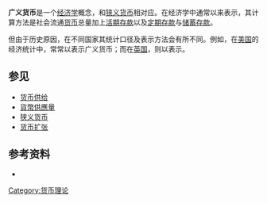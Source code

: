 '''广义货币'''是一个[[经济学|经济学]]概念，和[[狭义货币|狭义货币]]相对应。在经济学中通常以{{lang|en|[[貨幣供應量|M2]]}}来表示，其计算方法是社会流通[[货币|货币]]总量加上[[活期存款|活期存款]]以及[[定期存款|定期存款]]与[[活期存款|储蓄存款]]。

但由于历史原因，在不同国家其统计口径及表示方法会有所不同。例如，在[[美国|美国]]的经济统计中，常常以{{lang|en|[[貨幣供應量|M3]]}}表示广义货币；而在[[英国|英国]]，则以{{lang|en|[[貨幣供應量|M4]]}}表示。

== 参见 ==
* [[货币供给|货币供给]]
* [[貨幣供應量|貨幣供應量]]
* [[狭义货币|狭义货币]]
* [[货币扩张|货币扩张]]
== 参考资料 ==
* {{cite news|url=http://finance.ce.cn/rolling/201406/13/t20140613_2967621.shtml|title=信贷回升M2上行 央行或仍定向投放流动性|publisher=中国经济网|date=2014-06-13|accessdate=2014-06-13|archive-date=2016-03-04|archive-url=https://web.archive.org/web/20160304200428/http://finance.ce.cn/rolling/201406/13/t20140613_2967621.shtml}}

{{econ-stub}}
[[Category:货币理论|Category:货币理论]]